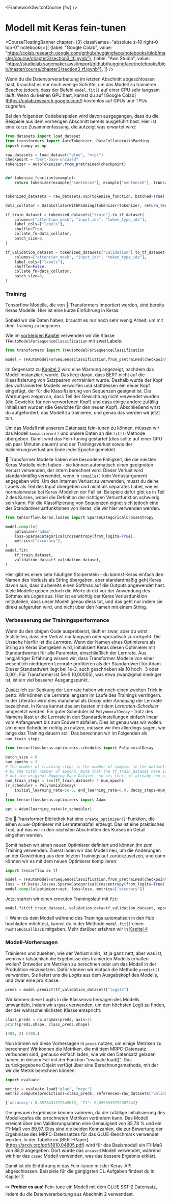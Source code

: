 <FrameworkSwitchCourse {fw} />

# Modell mit Keras fein-tunen

<CourseFloatingBanner chapter={3}
  classNames="absolute z-10 right-0 top-0"
  notebooks={[
    {label: "Google Colab", value: "https://colab.research.google.com/github/huggingface/notebooks/blob/master/course/chapter3/section3_tf.ipynb"},
    {label: "Aws Studio", value: "https://studiolab.sagemaker.aws/import/github/huggingface/notebooks/blob/master/course/chapter3/section3_tf.ipynb"},
]} />

Wenn du die Datenvorverarbeitung im letzten Abschnitt abgeschlossen hast, brauchst es nur noch wenige Schritte, um das Modell zu trainieren. Beachte jedoch, dass der Befehl `model.fit()` auf einer CPU sehr langsam läuft. Wenn du keinen GPU hast, kannst du auf [Google Colab] (https://colab.research.google.com/) kostenlos auf GPUs und TPUs zugreifen.

Bei den folgenden Codebeispielen wird davon ausgegangen, dass du die Beispiele aus dem vorherigen Abschnitt bereits ausgeführt hast. Hier ist eine kurze Zusammenfassung, die aufzeigt was erwartet wird:

```py
from datasets import load_dataset
from transformers import AutoTokenizer, DataCollatorWithPadding
import numpy as np

raw_datasets = load_dataset("glue", "mrpc")
checkpoint = "bert-base-uncased"
tokenizer = AutoTokenizer.from_pretrained(checkpoint)


def tokenize_function(example):
    return tokenizer(example["sentence1"], example["sentence2"], truncation=True)


tokenized_datasets = raw_datasets.map(tokenize_function, batched=True)

data_collator = DataCollatorWithPadding(tokenizer=tokenizer, return_tensors="tf")

tf_train_dataset = tokenized_datasets["train"].to_tf_dataset(
    columns=["attention_mask", "input_ids", "token_type_ids"],
    label_cols=["labels"],
    shuffle=True,
    collate_fn=data_collator,
    batch_size=8,
)

tf_validation_dataset = tokenized_datasets["validation"].to_tf_dataset(
    columns=["attention_mask", "input_ids", "token_type_ids"],
    label_cols=["labels"],
    shuffle=False,
    collate_fn=data_collator,
    batch_size=8,
)
```

### Training

Tensorflow Modelle, die von 🤗 Transformers importiert werden, sind bereits Keras Modelle. Hier ist eine kurze Einführung in Keras.

<Youtube id="rnTGBy2ax1c"/>

Sobald wir die Daten haben, braucht es nur noch sehr wenig Arbeit, um mit dem Training zu beginnen.

<Youtube id="AUozVp78dhk"/>

Wie im [vorherigen Kapitel](/course/chapter2) verwenden wir die Klasse `TFAutoModelForSequenceClassification` mit zwei Labels: 

```py
from transformers import TFAutoModelForSequenceClassification

model = TFAutoModelForSequenceClassification.from_pretrained(checkpoint, num_labels=2)
```

Im Gegensatz zu [Kapitel 2](/course/chapter2) wird eine Warnung angezeigt, nachdem das Modell instanziiert wurde. Das liegt daran, dass BERT nicht auf die Klassifizierung von Satzpaaren vortrainiert wurde. Deshalb wurde der Kopf des vortrainierten Modells verworfen und stattdessen ein neuer Kopf eingefügt, der für die Klassifizierung von Sequenzen geeignet ist. Die Warnungen zeigen an, dass Teil der Gewichtung nicht verwendet wurden (die Gewichte für den verworfenen Kopf) und dass einige andere zufällig initialisiert wurden (die Gewichte für den neuen Kopf). Abschließend wirst du aufgefordert, das Modell zu trainieren, und genau das werden wir jetzt tun.

Um das Modell mit unserem Datensatz fein-tunen zu können, müssen wir das Modell `kompilieren()` und unsere Daten an die `fit()`-Methode übergeben. Damit wird das Fein-tuning gestartet (dies sollte auf einer GPU ein paar Minuten dauern) und der Trainingsverlust sowie der Validierungsverlust am Ende jeder Epoche gemeldet.

<Tip>

🤗 Transformer Modelle haben eine besondere Fähigkeit, die die meisten Keras Modelle nicht haben - sie können automatisch einen geeigneten Verlust verwenden, der intern berechnet wird. Dieser Verlust wird standardmäßig verwendet, wenn in `compile()` kein Verlustargument angegeben wird. Um den internen Verlust zu verwenden, musst du deine Labels als Teil des Input übergeben und nicht als separates Label, wie es normalerweise bei Keras-Modellen der Fall ist. Beispiele dafür gibt es in Teil 2 des Kurses, wobei die Definition der richtigen Verlustfunktion schwierig sein kann. Für die Klassifizierung von Sequenzen eignet sich jedoch eine der Standardverlustfunktionen von Keras, die wir hier verwenden werden.

</Tip>

```py
from tensorflow.keras.losses import SparseCategoricalCrossentropy

model.compile(
    optimizer="adam",
    loss=SparseCategoricalCrossentropy(from_logits=True),
    metrics=["accuracy"],
)
model.fit(
    tf_train_dataset,
    validation_data=tf_validation_dataset,
)
```

<Tip warning={true}>

Hier gibt es einen sehr häufigen Stolperstein - du *kannst* Keras einfach den Namen des Verlusts als String übergeben, aber standardmäßig geht Keras davon aus, dass du bereits einen Softmax auf die Outputs angewendet hast. Viele Modelle geben jedoch die Werte direkt vor der Anwendung des Softmax als *Logits* aus. Hier ist es wichtig der Keras Verlustfunktion mitzuteilen, dass unser Modell genau diess tut, und das geht nur indem sie direkt aufgerufen wird, und nicht über den Namen mit einem String.

</Tip>


### Verbesserung der Trainingsperformance

<Youtube id="cpzq6ESSM5c"/>

Wenn du den obigen Code ausprobierst, läuft er zwar, aber du wirst feststellen, dass der Verlust nur langsam oder sporadisch zurückgeht. Die Ursache hierfür ist die *Lernrate*. Wenn der Namen eines Optimierers als String an Keras übergeben wird, initialisiert Keras diesen Optimierer mit Standardwerten für alle Parameter, einschließlich der Lernrate. Aus langjähriger Erfahrung wissen wir, dass Transformer Modelle von einer wesentlich niedrigeren Lernrate profitieren als der Standardwert für Adam. Dieser Standardwert liegt bei 1e-3, auch geschrieben als 10 hoch -3 oder 0,001. Für Transformer ist 5e-5 (0,00005), was etwa zwanzigmal niedriger ist, ist ein viel besserer Ausgangspunkt.

Zusätzlich zur Senkung der Lernrate haben wir noch einen zweiten Trick in petto: Wir können die Lernrate langsam im Laufe des Trainings verringern. In der Literatur wird dies manchmal als *Decay* oder *Annealing* der Lernrate bezeichnet. In Keras kannst das am besten mit dem *Lernraten-Scheduler* umgesetzt werden. Ein guter Scheduler ist `PolynomialDecay` - trotz des Namens lässt er die Lernrate in den Standardeinstellungen einfach linear vom Anfangswert bis zum Endwert abfallen. Dies ist genau was wir wollen. Um einen Scheduler richtig zu nutzen, müssen wir ihm allerdings sagen, wie lange das Training dauern soll. Das berechnen wir im Folgenden als `num_train_steps`.

```py
from tensorflow.keras.optimizers.schedules import PolynomialDecay

batch_size = 8
num_epochs = 3
# The number of training steps is the number of samples in the dataset, divided by the batch size then multiplied
# by the total number of epochs. Note that the tf_train_dataset here is a batched tf.data.Dataset,
# not the original Hugging Face Dataset, so its len() is already num_samples // batch_size.
num_train_steps = len(tf_train_dataset) * num_epochs
lr_scheduler = PolynomialDecay(
    initial_learning_rate=5e-5, end_learning_rate=0.0, decay_steps=num_train_steps
)
from tensorflow.keras.optimizers import Adam

opt = Adam(learning_rate=lr_scheduler)
```

<Tip>

Die 🤗 Transformer Bibliothek hat eine `create_optimizer()`-Funktion, die einen `AdamW`-Optimierer mit Lernratenabfall erzeugt. Das ist eine praktisches Tool, auf das wir in den nächsten Abschnitten des Kurses im Detail eingehen werden.

</Tip>

Somit haben wir einen neuen Optimierer definiert und können ihn zum Training verwenden. Zuerst laden wir das Modell neu, um die Änderungen an der Gewichtung aus dem letzten Trainingslauf zurückzusetzen, und dann können wir es mit dem neuen Optimierer kompilieren:

```py
import tensorflow as tf

model = TFAutoModelForSequenceClassification.from_pretrained(checkpoint, num_labels=2)
loss = tf.keras.losses.SparseCategoricalCrossentropy(from_logits=True)
model.compile(optimizer=opt, loss=loss, metrics=["accuracy"])
```

Jetzt starten wir einen erneuten Trainingslauf mit `fit`:

```py
model.fit(tf_train_dataset, validation_data=tf_validation_dataset, epochs=3)
```

<Tip>

💡 Wenn du dein Modell während des Trainings automatisch in den Hub hochladen möchtest, kannst du in der Methode `model.fit()` einen `PushToHubCallback` mitgeben. Mehr darüber erfahren wir in [Kapitel 4](/course/chapter4/3)

</Tip>

### Modell-Vorhersagen

<Youtube id="nx10eh4CoOs"/>


Trainieren und zusehen, wie der Verlust sinkt, ist ja ganz nett, aber was ist, wenn wir tatsächlich die Ergebnisse des trainierten Modells erhalten wollen? Entweder um Metriken zu berechnen oder um das Modell in der Produktion einzusetzen. Dafür können wir einfach die Methode `predict()` verwenden. Sie liefert uns die *Logits* aus dem Ausgabekopf des Modells, und zwar eine pro Klasse.

```py
preds = model.predict(tf_validation_dataset)["logits"]
```

Wir können diese Logits in die Klassenvorhersagen des Modells umwandeln, indem wir `argmax` verwenden, um den höchsten Logit zu finden, der der wahrscheinlichsten Klasse entspricht:

```py
class_preds = np.argmax(preds, axis=1)
print(preds.shape, class_preds.shape)
```

```python out
(408, 2) (408,)
```

Nun können wir diese Vorhersagen in `preds` nutzen, um einige Metriken zu berechnen! Wir können die Metriken, die mit dem MRPC-Datensatz verbunden sind, genauso einfach laden, wie wir den Datensatz geladen haben, in diesem Fall mit der Funktion "evaluate.load()". Das zurückgegebene Objekt verfügt über eine Berechnungsmethode, mit der wir die Metrik berechnen können:

```py
import evaluate

metric = evaluate.load("glue", "mrpc")
metric.compute(predictions=class_preds, references=raw_datasets["validation"]["label"])
```

```python out
{'accuracy': 0.8578431372549019, 'f1': 0.8996539792387542}
```
Die genauen Ergebnisse können variieren, da die zufällige Initialisierung des Modellkopfes die errechneten Metriken verändern kann. Das Modell erreicht über den Validierungsdaten eine Genauigkeit von 85,78 % und ein F1-Maß von 89,97. Dies sind die beiden Kennzahlen, die zur Bewertung der Ergebnisse des MRPC-Datensatzes für das GLUE-Benchmark verwendet werden. In der Tabelle im [BERT-Paper] (https://arxiv.org/pdf/1810.04805.pdf) wird für das Basismodell ein F1-Maß von 88,9 angegeben. Dort wurde das `uncased` Modell verwendet, während wir hier das `cased` Modell verwenden, was das bessere Ergebnis erklärt.

Damit ist die Einführung in das Fein-tunen mit der Keras-API abgeschlossen. Beispiele für die gängigsten CL-Aufgaben findest du in Kapitel 7.

<Tip>

✏️ **Probier es aus!** Fein-tune ein Modell mit dem GLUE SST-2 Datensatz, indem du die Datenverarbeitung aus Abschnitt 2 verwendest.

</Tip>
